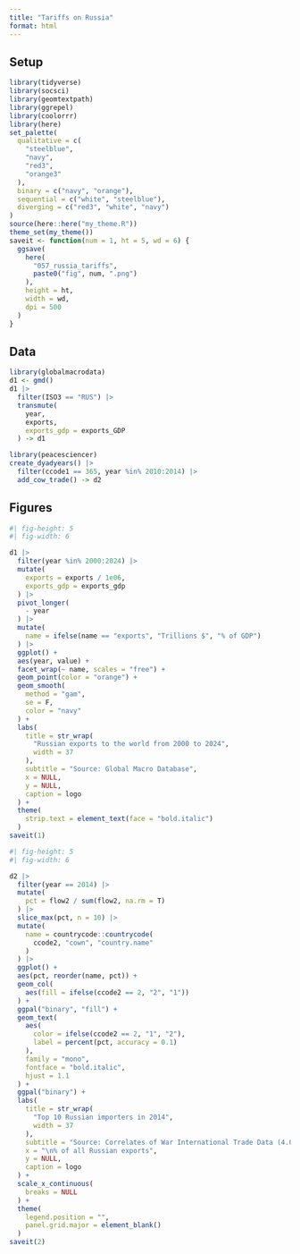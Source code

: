 ```yaml
---
title: "Tariffs on Russia"
format: html
---
```


## Setup

```r
library(tidyverse)
library(socsci)
library(geomtextpath)
library(ggrepel)
library(coolorrr)
library(here)
set_palette(
  qualitative = c(
    "steelblue",
    "navy",
    "red3",
    "orange3"
  ),
  binary = c("navy", "orange"),
  sequential = c("white", "steelblue"),
  diverging = c("red3", "white", "navy")
)
source(here::here("my_theme.R"))
theme_set(my_theme())
saveit <- function(num = 1, ht = 5, wd = 6) {
  ggsave(
    here(
      "057_russia_tariffs",
      paste0("fig", num, ".png")
    ),
    height = ht,
    width = wd,
    dpi = 500
  )
}
```


## Data

```r
library(globalmacrodata)
d1 <- gmd()
d1 |>
  filter(ISO3 == "RUS") |>
  transmute(
    year,
    exports,
    exports_gdp = exports_GDP
  ) -> d1

library(peacesciencer)
create_dyadyears() |>
  filter(ccode1 == 365, year %in% 2010:2014) |>
  add_cow_trade() -> d2
```

## Figures

```r
#| fig-height: 5
#| fig-width: 6

d1 |>
  filter(year %in% 2000:2024) |>
  mutate(
    exports = exports / 1e06,
    exports_gdp = exports_gdp
  ) |>
  pivot_longer(
    - year
  ) |>
  mutate(
    name = ifelse(name == "exports", "Trillions $", "% of GDP")
  ) |>
  ggplot() +
  aes(year, value) +
  facet_wrap(~ name, scales = "free") +
  geom_point(color = "orange") +
  geom_smooth(
    method = "gam",
    se = F,
    color = "navy"
  ) +
  labs(
    title = str_wrap(
      "Russian exports to the world from 2000 to 2024",
      width = 37
    ),
    subtitle = "Source: Global Macro Database",
    x = NULL,
    y = NULL,
    caption = logo
  ) +
  theme(
    strip.text = element_text(face = "bold.italic")
  )
saveit(1)
```

```r
#| fig-height: 5
#| fig-width: 6

d2 |>
  filter(year == 2014) |>
  mutate(
    pct = flow2 / sum(flow2, na.rm = T)
  ) |>
  slice_max(pct, n = 10) |>
  mutate(
    name = countrycode::countrycode(
      ccode2, "cown", "country.name"
    )
  ) |>
  ggplot() +
  aes(pct, reorder(name, pct)) +
  geom_col(
    aes(fill = ifelse(ccode2 == 2, "2", "1"))
  ) +
  ggpal("binary", "fill") +
  geom_text(
    aes(
      color = ifelse(ccode2 == 2, "1", "2"),
      label = percent(pct, accuracy = 0.1)
    ),
    family = "mono",
    fontface = "bold.italic",
    hjust = 1.1
  ) +
  ggpal("binary") +
  labs(
    title = str_wrap(
      "Top 10 Russian importers in 2014",
      width = 37
    ),
    subtitle = "Source: Correlates of War International Trade Data (4.0)",
    x = "\n% of all Russian exports",
    y = NULL,
    caption = logo
  ) +
  scale_x_continuous(
    breaks = NULL
  ) +
  theme(
    legend.position = "",
    panel.grid.major = element_blank()
  )
saveit(2)
```

